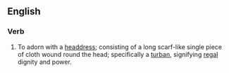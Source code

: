 ==English==

===Verb===
{{en-verb|turbanizes|turbanizing|turbanized}}

# {{context|colloquial}} To adorn with a [[headdress]]; consisting of a long scarf-like single piece of cloth wound round the head; specifically a [[turban]], signifying [[regal]] dignity and power.